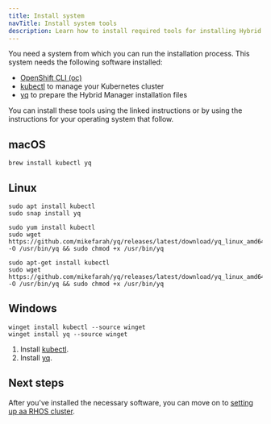 ```yaml
---
title: Install system
navTitle: Install system tools
description: Learn how to install required tools for installing Hybrid Manager for Red Hat OpenShift.
---
```


You need a system from which you can run the installation process. This system needs the following software installed:

-   [OpenShift CLI (oc)](https://docs.redhat.com/en/documentation/openshift_container_platform/4.17/html/cli_tools/openshift-cli-oc#cli-getting-started)
-   [kubectl](https://kubernetes.io/docs/reference/kubectl/) to manage your Kubernetes cluster
-   [yq](https://github.com/mikefarah/yq) to prepare the Hybrid Manager installation files

You can install these tools using the linked instructions or by using the instructions for your operating system that follow.

## macOS

```shell
brew install kubectl yq
```

## Linux

<TabContainer>
<Tab title="Ubuntu">

```shell
sudo apt install kubectl
sudo snap install yq
```

</Tab>

<Tab title="Red Hat">

```shell
sudo yum install kubectl
sudo wget https://github.com/mikefarah/yq/releases/latest/download/yq_linux_amd64 -O /usr/bin/yq && sudo chmod +x /usr/bin/yq
```

</Tab>

<Tab title="Debian">

```shell
sudo apt-get install kubectl
sudo wget https://github.com/mikefarah/yq/releases/latest/download/yq_linux_amd64 -O /usr/bin/yq && sudo chmod +x /usr/bin/yq
```

</Tab>
</TabContainer>

## Windows

<TabContainer>
<Tab title="Winget">

```shell
winget install kubectl --source winget
winget install yq --source winget
```

</Tab>

<Tab title="Manually">

1.  Install [kubectl](https://kubernetes.io/docs/tasks/tools/install-kubectl-windows/).
2.  Install [yq](https://github.com/mikefarah/yq?tab=readme-ov-file#windows).

</Tab>
</TabContainer>

## Next steps

After you've installed the necessary software, you can move on to [setting up aa RHOS cluster](rhoscluster.mdx).
